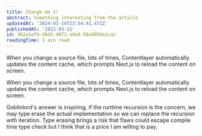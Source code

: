 ```yaml
---
title: Change me 1!
abstract: Something interesting from the article
updatedAt: '2024-03-14T23:54:41.471Z'
publishedAt: '2022-03-11'
id: 4b2a1e79-d8d5-48f3-a9e6-56a505be1cac
readingTime: 1 min read
---
```


When you change a source file, lots of times, Contentlayer automatically updates the content cache, which prompts Next.js to reload the content on screen.

When you change a source file, lots of times, Contentlayer automatically updates the content cache, which prompts Next.js to reload the content on screen.

Goblinlord's answer is inspiring, if the runtime recursion is the concern, we may type erase the actual implementation so we can replace the recursion with iteration. Type erasing brings a risk that flaws could escape compile time type check but I think that is a price I am willing to pay.
